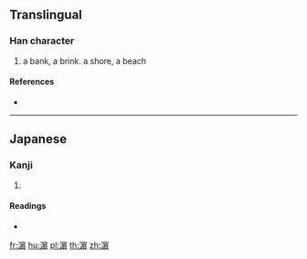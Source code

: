 {{character info/new}}
==Translingual==

===Han character===
{{Han char|rn=85|rad=水|as=14|sn=17|four=|canj=EJAC|ids=⿰氵賔}}

# a bank, a brink. a shore, a beach

====References====
* {{Han ref|kx=0657.361|dkj=18538|dj=1067.200|hdz=80024.200|uh=6FF5|ud=28661}}

----

==Japanese==

===Kanji===
{{ja-kanji|grade=|rs=水14}}

# {{defn|lang=ja|sort=水14}}

====Readings====
* {{ja-readings|on=[[ひん]] (hin)|kun=[[はま]] (hama)}}

[[fr:濵]]
[[hu:濵]]
[[pl:濵]]
[[th:濵]]
[[zh:濵]]
